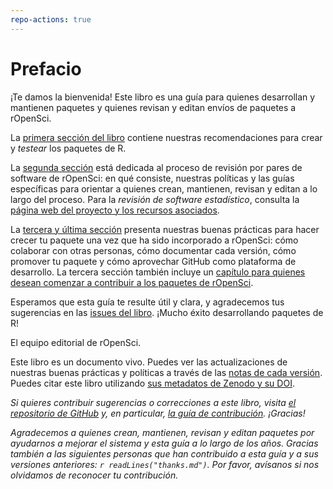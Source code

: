 ```yaml
---
repo-actions: true
---
```


# Prefacio {.unnumbered}

¡Te damos la bienvenida! Este libro es una guía para quienes desarrollan y mantienen paquetes y quienes revisan y editan envíos de paquetes a rOpenSci. 

La [primera sección del libro](#building) contiene nuestras recomendaciones para crear y *testear* los paquetes de R.

La [segunda sección](#softwarereviewintro) está dedicada al proceso de revisión por pares de software de rOpenSci: en qué consiste, nuestras políticas y las guías específicas para orientar a quienes crean, mantienen, revisan y editan a lo largo del proceso. 
Para la *revisión de software estadístico*, consulta la  [página web del proyecto y los recursos asociados](https://ropensci.org/stat-software-review/).

La [tercera y última sección](#collaboration) presenta nuestras buenas prácticas para hacer crecer tu paquete una vez que ha sido incorporado a rOpenSci: cómo colaborar con otras personas, cómo documentar cada versión, cómo promover tu paquete y cómo aprovechar GitHub como plataforma de desarrollo.
La tercera sección también incluye un [capítulo para quienes desean comenzar a contribuir a los paquetes de rOpenSci](#contributingguide).

Esperamos que esta guía te resulte útil y clara, y agradecemos tus sugerencias en las [issues del libro](https://github.com/ropensci/dev_guide/issues). 
¡Mucho éxito desarrollando paquetes de R!

El equipo editorial de rOpenSci.

Este libro es un documento vivo.
Puedes ver las actualizaciones de nuestras buenas prácticas y políticas a través de las [notas de cada versión](#booknews).  
Puedes citar este libro utilizando [sus metadatos de Zenodo y su DOI](https://doi.org/10.5281/zenodo.2553043).

*Si quieres contribuir sugerencias o correcciones a este libro, visita [el repositorio de GitHub](https://github.com/ropensci/dev_guide) y, en particular, [la guía de contribución](https://github.com/ropensci/dev_guide#contributing). ¡Gracias!*

*Agradecemos a quienes crean, mantienen, revisan y editan paquetes por ayudarnos a mejorar el sistema y esta guía a lo largo de los años. Gracias también a las siguientes personas que han contribuido a esta guía y a sus versiones anteriores: `r readLines("thanks.md")`. Por favor, avísanos si nos olvidamos de reconocer tu contribución.*


